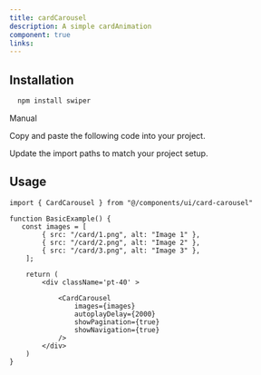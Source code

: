 ```yaml
---
title: cardCarousel
description: A simple cardAnimation
component: true
links: 
---
```


<ComponentPreview
  name="card-carousel-demo"
  className="[&_.preview>[data-orientation=vertical]]:sm:max-w-[70%]"
  description="All variations"
/>

## Installation

```bash
  npm install swiper
```

<Tabs defaultValue="manual">

<TabsList>
  <TabsTrigger value="manual">Manual</TabsTrigger>
</TabsList>

<TabsContent value="manual">

<Steps>

<Step>Copy and paste the following code into your project.</Step>

<ComponentSource name="card-carousel" />

<Step>Update the import paths to match your project setup.</Step>

## Usage

```tsx
import { CardCarousel } from "@/components/ui/card-carousel"
```
```tsx
function BasicExample() {
   const images = [
        { src: "/card/1.png", alt: "Image 1" },
        { src: "/card/2.png", alt: "Image 2" },
        { src: "/card/3.png", alt: "Image 3" },
    ];

    return (
        <div className='pt-40' >

            <CardCarousel
                images={images}
                autoplayDelay={2000}
                showPagination={true}
                showNavigation={true}
            />
        </div>
    )
}
```


</Steps>

</TabsContent>

</Tabs>

